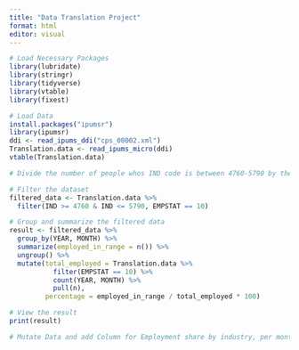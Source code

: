 ```yaml
---
title: "Data Translation Project"
format: html
editor: visual
---
```


```r
# Load Necessary Packages
library(lubridate)
library(stringr)
library(tidyverse)
library(vtable)
library(fixest)
```

```r
# Load Data
install.packages("ipumsr")
library(ipumsr)
ddi <- read_ipums_ddi("cps_00002.xml")
Translation.data <- read_ipums_micro(ddi)
vtable(Translation.data)
```

```r
# Divide the number of people whos IND code is between 4760-5790 by the number of people who's EMPSTAT = 10, by month, and create a new column for this output. 

# Filter the dataset
filtered_data <- Translation.data %>%
  filter(IND >= 4760 & IND <= 5790, EMPSTAT == 10)

# Group and summarize the filtered data
result <- filtered_data %>%
  group_by(YEAR, MONTH) %>%
  summarize(employed_in_range = n()) %>%
  ungroup() %>%
  mutate(total_employed = Translation.data %>%
           filter(EMPSTAT == 10) %>%
           count(YEAR, MONTH) %>%
           pull(n),
         percentage = employed_in_range / total_employed * 100)

# View the result
print(result)

```

```r
# Mutate Data and add Column for Employment share by industry, per month, and a Cutoff Variable at 3.11.20

```
